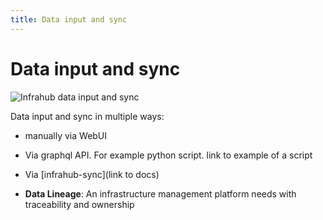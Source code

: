 ```yaml
---
title: Data input and sync
---
```


# Data input and sync

![Infrahub data input and sync](./../../media/design-data.png)

Data input and sync in multiple ways:

- manually via WebUI
- Via graphql API. For example python script. link to example of a script
- Via [infrahub-sync](link to docs)

- **Data Lineage**: An infrastructure management platform needs with traceability and ownership
